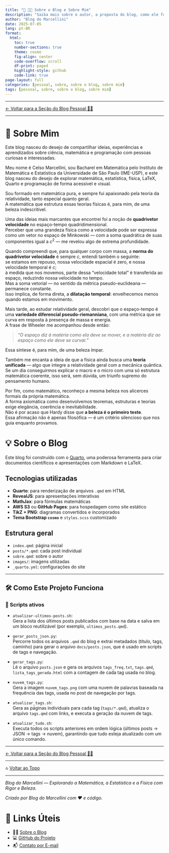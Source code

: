 ```yaml
---
title: "📘 🧑‍💻 Sobre o Blog e Sobre Mim"
description: "Saiba mais sobre o autor, a proposta do blog, como ele foi feito e os bastidores técnicos do projeto."
author: "Blog do Marcellini"
date: 2025-07-05
lang: pt-BR
format:
  html:
    toc: true
    number-sections: true
    theme: cosmo
    fig-align: center
    code-overflow: scroll
    df-print: paged
    highlight-style: github
    code-link: true
page-layout: full
categories: [pessoal, sobre, sobre o blog, sobre mim]
tags: [pessoal, sobre, sobre o blog, sobre mim]
---
```


---

[← Voltar para a Seção do Blog Pessoal 🧑‍🏫](/posts/pessoal/)

---

# 👋 Sobre Mim

::: {.callout-tip collapse=false icon='🌟'}
Este blog nasceu do desejo de compartilhar ideias, experiências e aprendizados sobre ciência, matemática e programação com pessoas curiosas e interessadas.
:::

Meu nome é Celso Marcellini, sou Bacharel em Matemática pelo Instituto de Matemática e Estatística da Universidade de São Paulo (IME-USP), e este blog nasceu do desejo de explorar matemática, estatística, física, LaTeX, Quarto e programação de forma acessível e visual.


::: {.callout-note icon="✍️" title="✍️ Reflexão do autor"}

Sou formado em matemática pura, e sempre fui apaixonado pela teoria da relatividade, tanto especial quanto geral.  
A matemática que estrutura essas teorias físicas é, para mim, de uma beleza indescritível.

Uma das ideias mais marcantes que encontrei foi a noção de **quadrivetor velocidade** no espaço-tempo quadridimensional.  
Perceber que uma grandeza física como a velocidade pode ser expressa como um vetor no espaço de Minkowski — com a soma quadrática de suas componentes igual a $c^2$ — me revelou algo de extrema profundidade.

Quando compreendi que, para qualquer corpo com massa, a **norma do quadrivetor velocidade** é sempre $c$, entendi também o seguinte:  
se estamos em repouso, nossa velocidade espacial é zero, e nossa velocidade temporal é $c$;  
à medida que nos movemos, parte dessa “velocidade total” é transferida ao espaço, reduzindo nossa velocidade no tempo.  
Mas a soma vetorial — no sentido da métrica pseudo-euclideana — permanece constante.  
Isso implica, de forma direta, a **dilatação temporal**: envelhecemos menos quando estamos em movimento.

Mais tarde, ao estudar relatividade geral, descobri que o espaço-tempo é uma **variedade diferencial pseudo-riemanniana**, com uma métrica que se curva em resposta à presença de massa e energia.  
A frase de Wheeler me acompanhou desde então:

> *“O espaço diz à matéria como ela deve se mover, e a matéria diz ao espaço como ele deve se curvar.”*

Essa síntese é, para mim, de uma beleza ímpar.

Também me encanta a ideia de que a física ainda busca uma **teoria unificada** — algo que integre a relatividade geral com a mecânica quântica.  
Se um dia conseguirmos explicar o macro e o micro com uma só estrutura matemática coerente, isso será, sem dúvida, um triunfo supremo do pensamento humano.

Por fim, como matemático, reconheço a mesma beleza nos alicerces formais da própria matemática.  
A forma axiomática como desenvolvemos teoremas, estruturas e teorias exige elegância, coerência e inevitabilidade.  
Não é por acaso que Hardy disse que **a beleza é o primeiro teste**.  
Essa afirmação não é apenas filosófica — é um critério silencioso que nos guia enquanto provamos.

:::


# 💡 Sobre o Blog

Este blog foi construído com o [Quarto](https://quarto.org), uma poderosa ferramenta para criar documentos científicos e apresentações com Markdown e LaTeX.

## Tecnologias utilizadas

- **Quarto**: para renderização de arquivos `.qmd` em HTML
- **RevealJS**: para apresentações interativas
- **MathJax**: para fórmulas matemáticas
- **AWS S3** ou **GitHub Pages**: para hospedagem como site estático
- **TikZ + PNG**: diagramas convertidos e incorporados
- **Tema Bootstrap `cosmo`** e `styles.scss` customizado

## Estrutura geral

- `index.qmd`: página inicial
- `posts/*.qmd`: cada post individual
- `sobre.qmd`: sobre o autor
- `images/`: imagens utilizadas
- `_quarto.yml`: configurações do site

---

## 🛠️ Como Este Projeto Funciona


### 📜 Scripts ativos

- `atualizar-ultimos-posts.sh`:  
  Gera a lista dos últimos posts publicados com base na data e salva em um bloco reutilizável (por exemplo, `ultimos_posts.qmd`).

- `gerar_posts_json.py`:  
  Percorre todos os arquivos `.qmd` do blog e extrai metadados (título, tags, caminho) para gerar o arquivo `docs/posts.json`, que é usado em scripts de tags e navegação.

- `gerar_tags.py`:  
  Lê o arquivo `posts.json` e gera os arquivos `tags_freq.txt`, `tags.qmd`, `lista_tags_gerada.html` com a contagem de cada tag usada no blog.

- `nuvem_tags.py`:  
  Gera a imagem `nuvem_tags.png` com uma nuvem de palavras baseada na frequência das tags, usada no post de navegação por tags.

- `atualizar_tags.sh`:  
  Gera as páginas individuais para cada tag (`tags/*.qmd`), atualiza o arquivo `tags.qmd` com links, e executa a geração da nuvem de tags.

- `atualizar_tudo.sh`:  
  Executa todos os scripts anteriores em ordem lógica (últimos posts → JSON → tags → nuvem), garantindo que tudo esteja atualizado com um único comando.

---

[← Voltar para a Seção do Blog Pessoal 🧑‍🏫](/posts/pessoal/)

---

🔝 [Voltar ao Topo](sobre-o-blog.qmd)

---

*Blog do Marcellini — Explorando a Matemática, a Estatística e a Física com Rigor e Beleza.*

:::{.callout-note}
*Criado por Blog do Marcellini com ❤️ e código.*
:::

# 🔗 Links Úteis

- 🧑‍🏫 [Sobre o Blog](../../posts/pessoal/sobre-o-blog.qmd)
- 💻 <a href="https://github.com/marcellini-celso/blog-marcellini-V2.git" target="_blank">GitHub do Projeto</a>
- 📬 [Contato por E-mail](mailto:prof.marcellini@gmail.com)

